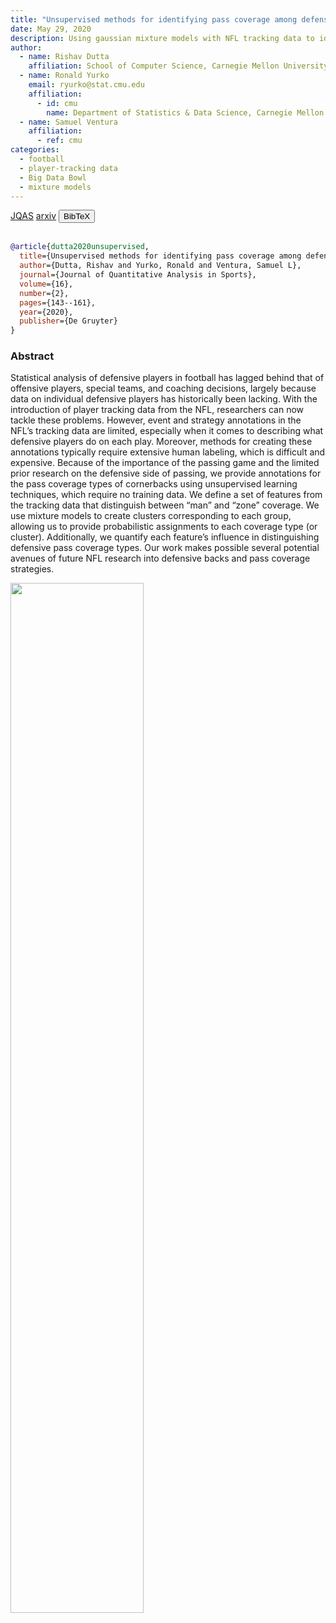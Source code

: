 ```yaml
---
title: "Unsupervised methods for identifying pass coverage among defensive backs with NFL player tracking data"
date: May 29, 2020
description: Using gaussian mixture models with NFL tracking data to identify man versus zone pass coverage
author:
  - name: Rishav Dutta
    affiliation: School of Computer Science, Carnegie Mellon University
  - name: Ronald Yurko
    email: ryurko@stat.cmu.edu
    affiliation:
      - id: cmu
        name: Department of Statistics & Data Science, Carnegie Mellon University
  - name: Samuel Ventura
    affiliation:
      - ref: cmu
categories:
  - football
  - player-tracking data
  - Big Data Bowl
  - mixture models
---
```


<a href="https://www.degruyter.com/document/doi/10.1515/jqas-2020-0017/html?lang=en" target="_blank" rel="noopener noreferrer" class="bi-bank btn btn-primary" role="button"> JQAS</a>
<a href="https://arxiv.org/abs/1906.11373" target="_blank" rel="noopener noreferrer" class="bi-file-earmark-text-fill btn btn-warning" role="button"> arxiv</a>
<!-- BibTeX -->
<button class="btn btn-info" type="button" data-bs-toggle="collapse" data-bs-target="#dutta2020unsupervised" aria-expanded="false" aria-controls="dutta2020unsupervised">
  BibTeX
</button>
<div class="collapse" id="dutta2020unsupervised">
  <br>
  <div class="card card-body">
```bibtex
@article{dutta2020unsupervised,
  title={Unsupervised methods for identifying pass coverage among defensive backs with NFL player tracking data},
  author={Dutta, Rishav and Yurko, Ronald and Ventura, Samuel L},
  journal={Journal of Quantitative Analysis in Sports},
  volume={16},
  number={2},
  pages={143--161},
  year={2020},
  publisher={De Gruyter}
}
```
  </div>
</div>


### Abstract

Statistical analysis of defensive players in football has lagged behind that of offensive players, special teams, and coaching decisions, largely because data on individual defensive players has historically been lacking. With the introduction of player tracking data from the NFL, researchers can now tackle these problems. However, event and strategy annotations in the NFL’s tracking data are limited, especially when it comes to describing what defensive players do on each play. Moreover, methods for creating these annotations typically require extensive human labeling, which is difficult and expensive. Because of the importance of the passing game and the limited prior research on the defensive side of passing, we provide annotations for the pass coverage types of cornerbacks using unsupervised learning techniques, which require no training data. We define a set of features from the tracking data that distinguish between “man” and “zone” coverage. We use mixture models to create clusters corresponding to each group, allowing us to provide probabilistic assignments to each coverage type (or cluster). Additionally, we quantify each feature’s influence in distinguishing defensive pass coverage types. Our work makes possible several potential avenues of future NFL research into defensive backs and pass coverage strategies.

![](https://www.degruyter.com/document/doi/10.1515/jqas-2020-0017/asset/graphic/j_jqas-2020-0017_fig_010.jpg){fig-align="center" width=65%}
